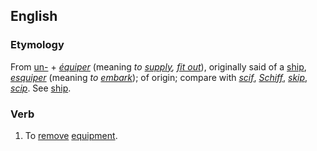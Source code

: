 ==English==
===Etymology===
From [[un-]] + {{F.}} ''[[équiper]]'' (meaning ''to [[supply]], [[fit out]]''), originally said of a [[ship]], {{OF.}} ''[[esquiper]]'' (meaning ''to [[embark]]''); of {{G.}} origin; compare with {{OHG.}} ''[[scif]]'', {{G.}} ''[[Schiff]]'', {{Icel.}} ''[[skip]]'', {{OE.}} ''[[scip]]''. See [[ship]].

===Verb===
{{en-verb|unequip|p|ing}}

# To [[remove]] [[equipment]].